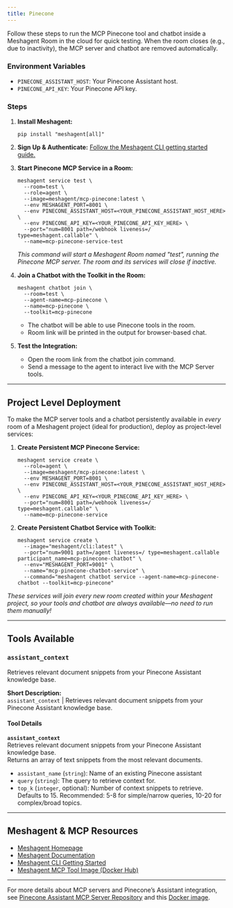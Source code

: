 ```yaml
---
title: Pinecone
---
```



Follow these steps to run the MCP Pinecone tool and chatbot inside a Meshagent Room in the cloud for quick testing. When the room closes (e.g., due to inactivity), the MCP server and chatbot are removed automatically.

### Environment Variables

- `PINECONE_ASSISTANT_HOST`: Your Pinecone Assistant host.
- `PINECONE_API_KEY`: Your Pinecone API key.

### Steps

1. **Install Meshagent:**
   ```
   pip install "meshagent[all]"
   ```

2. **Sign Up & Authenticate:**
   [Follow the Meshagent CLI getting started guide.](https://docs.meshagent.com/cli/getting_started)

3. **Start Pinecone MCP Service in a Room:**
   ```
   meshagent service test \
     --room=test \
     --role=agent \
     --image=meshagent/mcp-pinecone:latest \
     --env MESHAGENT_PORT=8001 \
     --env PINECONE_ASSISTANT_HOST=<YOUR_PINECONE_ASSISTANT_HOST_HERE> \
     --env PINECONE_API_KEY=<YOUR_PINECONE_API_KEY_HERE> \
     --port="num=8001 path=/webhook liveness=/ type=meshagent.callable" \
     --name=mcp-pinecone-service-test
   ```
   *This command will start a Meshagent Room named "test", running the Pinecone MCP server. The room and its services will close if inactive.*

4. **Join a Chatbot with the Toolkit in the Room:**
   ```
   meshagent chatbot join \
     --room=test \
     --agent-name=mcp-pinecone \
     --name=mcp-pinecone \
     --toolkit=mcp-pinecone
   ```
   - The chatbot will be able to use Pinecone tools in the room.
   - Room link will be printed in the output for browser-based chat.

5. **Test the Integration:**
   - Open the room link from the chatbot join command.
   - Send a message to the agent to interact live with the MCP Server tools.

---

## Project Level Deployment

To make the MCP server tools and a chatbot persistently available in *every* room of a Meshagent project (ideal for production), deploy as project-level services:

1. **Create Persistent MCP Pinecone Service:**
   ```
   meshagent service create \
     --role=agent \
     --image=meshagent/mcp-pinecone:latest \
     --env MESHAGENT_PORT=8001 \
     --env PINECONE_ASSISTANT_HOST=<YOUR_PINECONE_ASSISTANT_HOST_HERE> \
     --env PINECONE_API_KEY=<YOUR_PINECONE_API_KEY_HERE> \
     --port="num=8001 path=/webhook liveness=/ type=meshagent.callable" \
     --name=mcp-pinecone-service
   ```

2. **Create Persistent Chatbot Service with Toolkit:**
   ```
   meshagent service create \
     --image="meshagent/cli:latest" \
     --port="num=9001 path=/agent liveness=/ type=meshagent.callable participant_name=mcp-pinecone-chatbot" \
     --env="MESHAGENT_PORT=9001" \
     --name="mcp-pinecone-chatbot-service" \
     --command="meshagent chatbot service --agent-name=mcp-pinecone-chatbot --toolkit=mcp-pinecone"
   ```

*These services will join every new room created within your Meshagent project, so your tools and chatbot are always available—no need to run them manually!*

---

## Tools Available

### `assistant_context`
Retrieves relevant document snippets from your Pinecone Assistant knowledge base.

**Short Description:**  
`assistant_context` | Retrieves relevant document snippets from your Pinecone Assistant knowledge base.

#### Tool Details

**`assistant_context`**  
Retrieves relevant document snippets from your Pinecone Assistant knowledge base.  
Returns an array of text snippets from the most relevant documents.

- `assistant_name` (`string`): Name of an existing Pinecone assistant
- `query` (`string`): The query to retrieve context for.
- `top_k` (`integer`, optional): Number of context snippets to retrieve. Defaults to 15. Recommended: 5-8 for simple/narrow queries, 10-20 for complex/broad topics.

---

## Meshagent & MCP Resources

- [Meshagent Homepage](https://www.meshagent.com/)
- [Meshagent Documentation](https://docs.meshagent.com)
- [Meshagent CLI Getting Started](https://docs.meshagent.com/cli/getting_started)
- [Meshagent MCP Tool Image (Docker Hub)](https://hub.docker.com/r/meshagent/mcp-pinecone)

---

For more details about MCP servers and Pinecone’s Assistant integration, see [Pinecone Assistant MCP Server Repository](https://github.com/pinecone-io/assistant-mcp) and this [Docker image](https://hub.docker.com/repository/docker/mcp/pinecone).